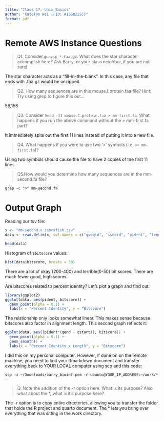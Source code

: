```yaml
---
title: "Class 17: Unix Basics"
author: "Katelyn Wei (PID: A16682595)"
format: pdf
---
```


# Remote AWS Instance Questions

>Q1. Consider `gunzip *.faa.gz`. What does the star character accomplish here? Ask Barry, or your class neighbor, if you are not sure!

The star character acts as a "fill-in-the-blank". In this case, any file that ends with .faa.gz would be unzipped.

> Q2. How many sequences are in this mouse.1.protein.faa file? Hint: Try using grep to figure this out…

56,158

> Q3. Consider `head -11 mouse.1.protein.faa > mm-first.fa`. What happens if you run the above command without the > mm-first.fa part?

It immediately spits out the first 11 lines instead of putting it into a new file.

> Q4. What happens if you were to use two ‘>’ symbols (i.e. `>> mm-first.fa`)?

Using two symbols should cause the file to have 2 copies of the first 11 lines.

> Q5.How would you determine how many sequences are in the mm-second.fa file?

`grep -c ">" mm-second.fa`

# Output Graph

Reading our tsv file:
```r
x <- "mm-second.x.zebrafish.tsv"
data <- read.delim(x, col.names = c("qseqid", "sseqid", "pident", "length", "mismatch", "gapopen", "qstart", "qend", "sstart", "send", "evalue", "bitscore"))

head(data)
```

Histogram of `$bitscore` values:
```r
hist(data$bitscore, breaks = 30)
```

There are a lot of okay (200-400) and terrible(0-50) bit scores. There are much fewer good, high scores.

Are bitscores related to percent identity? Let's plot a graph and find out:
```r
library(ggplot2)
ggplot(data, aes(pident, bitscore)) +
  geom_point(alpha = 0.1) +
  labs(x = "Percent Identity", y = "Bitscore")
```

The relationship only looks somewhat linear. This makes sense because bitscores also factor in alignment length. This second graph reflects it:
```r
ggplot(data, aes((pident*(qend - qstart)), bitscore)) +
  geom_point(alpha = 0.1) +
  geom_smooth() +
  labs(x = "Percent Identity x Length", y = "Bitscore")
```



I did this on my personal computer. However, if done on on the remote machine, you need to knit your Rmarkdown document and transfer everything back to YOUR LOCAL computer using scp and this code:

`scp -i ~/Downloads/barry_bioinf.pem -r ubuntu@YOUR_IP_ADDRESS:~/work/* .`

> Q. Note the addition of the -r option here: What is its purpose? Also what about the *, what is it’s purpose here?

The -r option is to copy entire directories, allowing you to transfer the folder that holds the R project and quarto document. The * lets you bring over everything that was sitting in the work directory.